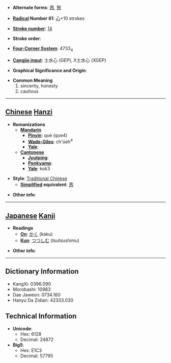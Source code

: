 * '''Alternate forms''': [[悫]], [[慤]]

* '''[[Wiktionary:Chinese radical index| Radical]] Number 61''': [[Wiktionary:Chinese radical index 心|心]]+10 strokes

* '''[[Wiktionary:Chinese total strokes index|Stroke number]]''': [[Wiktionary:Chinese total strokes index 14|14]]

* '''Stroke order''': 

* '''[[Wiktionary:Chinese four corner index|Four-Corner System]]''': 4733<sub>4</sub>

* '''[[Wiktionary:Chinese Cangjie index|Cangjie input]]''': 土水心 (GEP), X土水心 (XGEP)

* '''Graphical Significance and Origin''': 

* '''Common Meaning'''
*#sincerity, honesty
*# cautious


----

== [[Chinese]] [[Hanzi]] ==

* '''Romanizations'''
** '''[[Mandarin]]'''
*** '''[[Pinyin]]''': què (que4)
*** '''[[Wade-Giles]]''': ch'üeh<sup>4</sup>
*** '''[[Yale]]''': 
** '''[[Cantonese]]'''
*** '''[[Jyutping]]''':
*** '''[[Penkyamp]]''': 
*** '''[[Yale]]''': kok3

* '''Style''': [[Traditional Chinese]] 
** '''[[Simplified Chinese|Simplified]] equivalent''': [[悫]]

* '''Other info''': 

----

== [[Japanese]] [[Kanji]] ==

* '''Readings'''
** '''[[On]]''': [[かく]] (kaku)
** '''[[Kun]]''': [[つつしむ]] (tsutsushimu)

* '''Other info''':  

----

== Dictionary Information ==

* KangXi: 0396.090
* Morobashi: 10983
* Dae Jaweon: 0734.160
* Hanyu Da Zidian: 42333.030

== Technical Information ==

* '''Unicode''':
** Hex: 6128
** Decimal: 24872
* '''Big5''':
** Hex: E1C3
** Decimal: 57795
